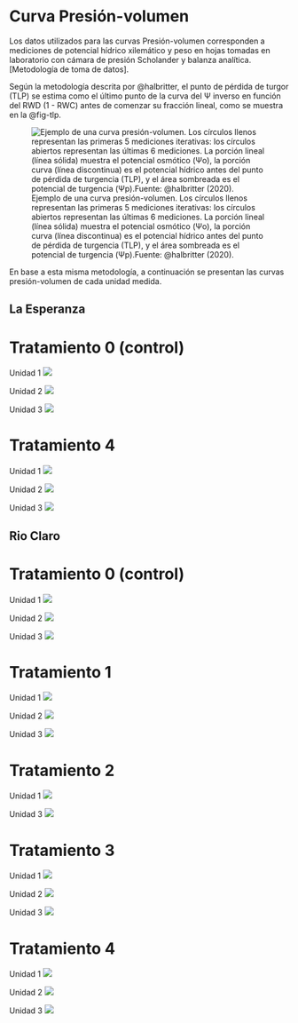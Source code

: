 # Curva Presión-volumen {#sec-pv}

Los datos utilizados para las curvas Presión-volumen corresponden a mediciones de potencial hídrico xilemático y peso en hojas tomadas en laboratorio con cámara de presión Scholander y balanza analítica. \[Metodología de toma de datos\].

Según la metodología descrita por @halbritter, el punto de pérdida de turgor (TLP) se estima como el último punto de la curva del Ψ inverso en función del RWD (1 - RWC) antes de comenzar su fracción lineal, como se muestra en la @fig-tlp.

![Ejemplo de una curva presión-volumen. Los círculos llenos representan las primeras 5 mediciones iterativas: los círculos abiertos representan las últimas 6 mediciones. La porción lineal (línea sólida) muestra el potencial osmótico (Ψo), la porción curva (línea discontinua) es el potencial hídrico antes del punto de pérdida de turgencia (TLP), y el área sombreada es el potencial de turgencia (Ψp).Fuente: @halbritter (2020).](figuras/misc/tlp.png){#fig-tlp}

En base a esta misma metodología, a continuación se presentan las curvas presión-volumen de cada unidad medida.

## La Esperanza

::: panel-tabset
# Tratamiento 0 (control)

Unidad 1 ![](figuras/06_tlp/tlp_la_esperanza_T0_1.png)

Unidad 2 ![](figuras/06_tlp/tlp_la_esperanza_T0_2.png)

Unidad 3 ![](figuras/06_tlp/tlp_la_esperanza_T0_3.png)

# Tratamiento 4

Unidad 1 ![](figuras/06_tlp/tlp_la_esperanza_T4_1.png)

Unidad 2 ![](figuras/06_tlp/tlp_la_esperanza_T4_2.png)

Unidad 3 ![](figuras/06_tlp/tlp_la_esperanza_T4_3.png)
:::

## Rio Claro

::: panel-tabset
# Tratamiento 0 (control)

Unidad 1 ![](figuras/06_tlp/tlp_rio_claro_T0_1.png)

Unidad 2 ![](figuras/06_tlp/tlp_rio_claro_T0_2.png)

Unidad 3 ![](figuras/06_tlp/tlp_rio_claro_T0_3.png)

# Tratamiento 1

Unidad 1 ![](figuras/06_tlp/tlp_rio_claro_T1_1.png)

Unidad 2 ![](figuras/06_tlp/tlp_rio_claro_T1_2.png)

Unidad 3 ![](figuras/06_tlp/tlp_rio_claro_T1_3.png)

# Tratamiento 2

Unidad 1 ![](figuras/06_tlp/tlp_rio_claro_T2_1.png)

Unidad 3 ![](figuras/06_tlp/tlp_rio_claro_T2_3.png)

# Tratamiento 3

Unidad 1 ![](figuras/06_tlp/tlp_rio_claro_T3_1.png)

Unidad 2 ![](figuras/06_tlp/tlp_rio_claro_T3_2.png)

Unidad 3 ![](figuras/06_tlp/tlp_rio_claro_T3_3.png)

# Tratamiento 4

Unidad 1 ![](figuras/06_tlp/tlp_rio_claro_T4_1.png)

Unidad 2 ![](figuras/06_tlp/tlp_rio_claro_T4_2.png)

Unidad 3 ![](figuras/06_tlp/tlp_rio_claro_T4_3.png)
:::

